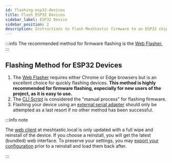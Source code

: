 ```yaml
---
id: flashing-esp32-devices
title: Flash ESP32 Devices
sidebar_label: ESP32 Device
sidebar_position: 2
description: Instructions to flash Meshtastic firmware to an ESP32 chipset device.
---
```


:::info
The recommended method for firmware flashing is the [Web Flasher.](https://flasher.meshtastic.org)
:::

## Flashing Method for ESP32 Devices

1. The [Web Flasher](/docs/getting-started/flashing-firmware/esp32/web-flasher.mdx) requires either Chrome or Edge browsers but is an excellent choice for quickly flashing devices. **This method is highly recommended for firmware flashing, especially for new users of the project, as it is easy to use.**
2. The [CLI Script](/docs/getting-started/flashing-firmware/esp32/cli-script) is considered the "manual process" for flashing firmware.
3. Flashing your device using an [external serial adapter](/docs/getting-started/flashing-firmware/esp32/external-serial-adapter) should only be attempted as a last resort if no other method has been successful.

:::info note

The [web client](/docs/software/web-client) at meshtastic.local is only updated with a full wipe and reinstall of the device. If you choose a reinstall, you will get the latest (bundled) web interface.  To preserve your settings, you may [export your configuration](/docs/software/python/cli#--export-config) prior to a reinstall and load them back after.

:::